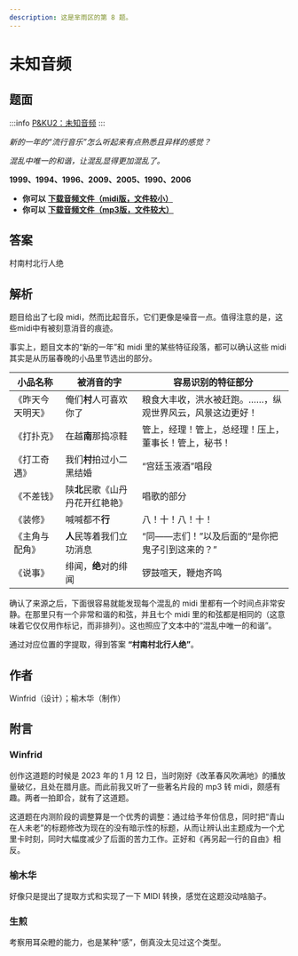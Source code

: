 ```yaml
---
description: 这是芈雨区的第 8 题。
---
```


# 未知音频

## 题面

:::info
[P&KU2：未知音频](https://pnku2.pkupuzzle.art/#/game/miyu/prob_08)
:::

_新的一年的“流行音乐”怎么听起来有点熟悉且异样的感觉？_

_混乱中唯一的和谐，让混乱显得更加混乱了。_

**1999、1994、1996、2009、2005、1990、2006**

- **你可以** [**下载音频文件（midi版，文件较小）**](https://pnku2.pkupuzzle.art/media/miyu/108_prob_08_WZYP/WZYP_Audio_Midi.7z)
- **你可以** [**下载音频文件（mp3版，文件较大）**](https://pnku2.pkupuzzle.art/media/miyu/108_prob_08_WZYP/WZYP_Audio_Mp3.7z)

## 答案

<AnswerBlock>村南村北行人绝</AnswerBlock>

## 解析

题目给出了七段 midi，然而比起音乐，它们更像是噪音一点。值得注意的是，这些midi中有被刻意消音的痕迹。

事实上，题目文本的“新的一年”和 midi 里的某些特征段落，都可以确认这些 midi 其实是从历届春晚的小品里节选出的部分。

| 小品名称         | 被消音的字                       | 容易识别的特征部分                                       |
| ---------------- | -------------------------------- | -------------------------------------------------------- |
| 《昨天今天明天》 | 俺们**村**人可喜欢你了           | 粮食大丰收，洪水被赶跑。……，纵观世界风云，风景这边更好！ |
| 《打扑克》       | 在越**南**那捣凉鞋               | 管上，经理！管上，总经理！压上，董事长！管上，秘书！     |
| 《打工奇遇》     | 我们**村**拍过小二黑结婚         | “宫廷玉液酒”唱段                                         |
| 《不差钱》       | 陕**北**民歌《山丹丹花开红艳艳》 | 唱歌的部分                                               |
| 《装修》         | 喊喊都不**行**                   | 八！十！八！十！                                         |
| 《主角与配角》   | **人**民等着我们立功消息         | “同——志们！”以及后面的“是你把鬼子引到这来的？”           |
| 《说事》         | 绯闻，**绝**对的绯闻             | 锣鼓喧天，鞭炮齐鸣                                       |

确认了来源之后，下面很容易就能发现每个混乱的 midi 里都有一个时间点非常安静。在那里只有一个非常和谐的和弦，并且七个 midi 里的和弦都是相同的（这意味着它仅仅用作标记，而非排列）。这也照应了文本中的“混乱中唯一的和谐”。

通过对应位置的字提取，得到答案 **“村南村北行人绝”**。

## 作者

Winfrid（设计）；榆木华（制作）

## 附言

### Winfrid

创作这道题的时候是 2023 年的 1 月 12 日，当时刚好《改革春风吹满地》的播放量破亿，且处在腊月底。而此前我又听了一些著名片段的 mp3 转 midi，颇感有趣。两者一拍即合，就有了这道题。

这道题在内测阶段的调整算是一个优秀的调整：通过给予年份信息，同时把“青山在人未老”的标题修改为现在的没有暗示性的标题，从而让辨认出主题成为一个尤里卡时刻，同时大幅度减少了后面的苦力工作。正好和《再另起一行的自由》相反。

### 榆木华

好像只是提出了提取方式和实现了一下 MIDI 转换，感觉在这题没动啥脑子。

### 生煎

考察用耳朵瞪的能力，也是某种“感”，倒真没太见过这个类型。
